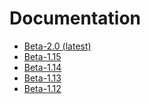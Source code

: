# Documentation

-   [Beta-2.0 (latest)](/docs/Beta-2.0/SE3Documentation/)
-   [Beta-1.15](/docs/Beta-1.15/SE3Documentation/)
-   [Beta-1.14](/docs/Beta-1.14/SE3Documentation/)
-   [Beta-1.13](/docs/Beta-1.13/)
-   [Beta-1.12](/docs/Beta-1.12/)
